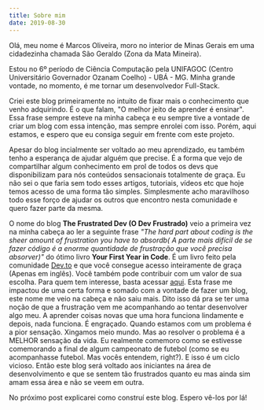 ```yaml
---
title: Sobre mim
date: 2019-08-30
---
```


Olá, meu nome é Marcos Oliveira, moro no interior de Minas Gerais em uma cidadezinha chamada São Geraldo (Zona da Mata Mineira).

Estou no 6º período de Ciência Computação pela UNIFAGOC (Centro Universitário Governador Ozanam Coelho) - UBÁ - MG. Minha grande vontade, no momento, é me tornar um desenvolvedor Full-Stack.

Criei este blog primeiramente no intuito de fixar mais o conhecimento que venho adquirindo. É o que falam, "O melhor jeito de aprender é ensinar". Essa frase sempre esteve na minha cabeça e eu sempre tive a vontade de criar um blog com essa intenção, mas sempre enrolei com isso. Porém, aqui estamos, e espero que eu consiga seguir em frente com este projeto.

Apesar do blog incialmente ser voltado ao meu aprendizado, eu também tenho a esperança de ajudar alguém que precise. É a forma que vejo de compartilhar algum conhecimento em prol de todos os devs que disponibilizam para nós conteúdos sensacionais totalmente de graça. Eu não sei o que faria sem todo esses artigos, tutoriais, vídeos etc que hoje temos acesso de uma forma tão simples. Simplesmente acho maravilhoso todo esse forço de ajudar os outros que encontro nesta comunidade e quero fazer parte da mesma.

O nome do blog **The Frustrated Dev (O Dev Frustrado)** veio a primeira vez na minha cabeça ao ler a seguinte frase *"The hard part about coding is the sheer amount of frustration you have to absordb(
A parte mais difícil de se fazer código é a enorme quantidade de frustração que você precisa absorver)"* do ótimo livro **Your First Year in Code**.
É um livro feito pela comunidade [Dev.to](https://dev.to/) e que você consegue acesso inteiramente de graça (Apenas em inglês). Você também pode contribuir com um valor de sua escolha.
Para quem tem interesse, basta acessar [aqui](https://leanpub.com/firstyearincode). Esta frase me impactou de uma certa forma e somado com a vontade de fazer um blog, este nome me veio na cabeça e não saiu mais. Dito isso dá pra se ter uma noção de que a frustração vem me acompanhando ao tentar desenvolver algo meu. A aprender coisas novas que uma hora funciona lindamente e depois, nada funciona. É engraçado. Quando estamos com um problema é a pior sensação. Xingamos meio mundo. Mas ao resolver o problema é a MELHOR sensação da vida. Eu realmente comemoro como se estivesse comemorando a final de algum campeonato de futebol (como se eu acompanhasse futebol. Mas vocês entendem, right?). E isso é um ciclo vicioso.
Então este blog será voltado aos iniciantes na área de desenvolvimento e que se sentem tão frustrados quanto eu mas ainda sim amam essa área e não se veem em outra.

No próximo post explicarei como construí este blog. Espero vê-los por lá!
